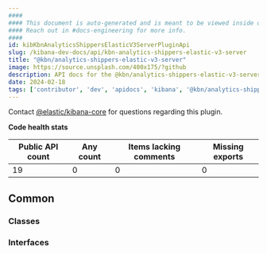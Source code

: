 ```yaml
---
####
#### This document is auto-generated and is meant to be viewed inside our experimental, new docs system.
#### Reach out in #docs-engineering for more info.
####
id: kibKbnAnalyticsShippersElasticV3ServerPluginApi
slug: /kibana-dev-docs/api/kbn-analytics-shippers-elastic-v3-server
title: "@kbn/analytics-shippers-elastic-v3-server"
image: https://source.unsplash.com/400x175/?github
description: API docs for the @kbn/analytics-shippers-elastic-v3-server plugin
date: 2024-02-18
tags: ['contributor', 'dev', 'apidocs', 'kibana', '@kbn/analytics-shippers-elastic-v3-server']
---
```




Contact [@elastic/kibana-core](https://github.com/orgs/elastic/teams/kibana-core) for questions regarding this plugin.

**Code health stats**

| Public API count  | Any count | Items lacking comments | Missing exports |
|-------------------|-----------|------------------------|-----------------|
| 19 | 0 | 0 | 0 |

## Common

### Classes
<DocDefinitionList data={kbnAnalyticsShippersElasticV3ServerObj.common.classes}/>

### Interfaces
<DocDefinitionList data={kbnAnalyticsShippersElasticV3ServerObj.common.interfaces}/>

